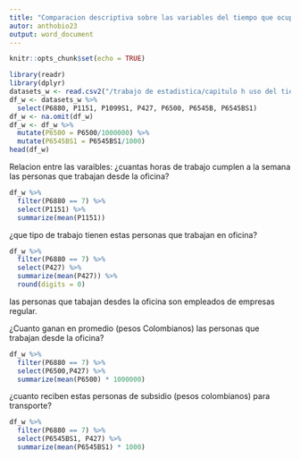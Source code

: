 ---
title: "Comparacion descriptiva sobre las variables del tiempo que ocupan las personas en trabajar y los ingresos segun sus empleos"
autor: anthobio23
output: word_document
---

```{r setup, include=FALSE}
knitr::opts_chunk$set(echo = TRUE)
```

```{r message=FALSE, warning=FALSE, include=FALSE, paged.print=FALSE}
library(readr)
library(dplyr)
datasets_w <- read.csv2("/trabajo de estadistica/capitulo h uso del tiempo/capitulo h1.csv")
df_w <- datasets_w %>%
  select(P6880, P1151, P1099S1, P427, P6500, P6545B, P6545BS1)
df_w <- na.omit(df_w)
df_w <- df_w %>%
  mutate(P6500 = P6500/1000000) %>%
  mutate(P6545BS1 = P6545BS1/1000)
head(df_w)
```


Relacion entre las varaibles:
  ¿cuantas horas de trabajo cumplen a la semana las personas que trabajan desde la oficina?
  
```{r}
df_w %>%
  filter(P6880 == 7) %>%
  select(P1151) %>%
  summarize(mean(P1151))
```

¿que tipo de trabajo tienen estas personas que trabajan en oficina?
```{r}
df_w %>%
  filter(P6880 == 7) %>%
  select(P427) %>%
  summarize(mean(P427)) %>%
  round(digits = 0)
```
las personas que tabajan desdes la oficina son empleados de empresas regular.

¿Cuanto ganan en promedio (pesos Colombianos) las personas que trabajan desde la oficina?
```{r}
df_w %>%
  filter(P6880 == 7) %>%
  select(P6500,P427) %>%
  summarize(mean(P6500) * 1000000)
```

¿cuanto reciben estas personas de subsidio (pesos colombianos) para transporte?
```{r}
df_w %>%
  filter(P6880 == 7) %>%
  select(P6545BS1, P427) %>%
  summarize(mean(P6545BS1) * 1000)
  
```

